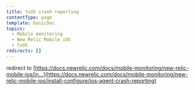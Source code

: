 ```yaml
---
title: tvOS crash reporting
contentType: page
template: basicDoc
topics:
  - Mobile monitoring
  - New Relic Mobile iOS
  - tvOS
redirects: []
---
```


redirect to [https://docs.newrelic.com/docs/mobile-monitoring/new-relic-mobile-ios/in...](https://docs.newrelic.com/docs/mobile-monitoring/new-relic-mobile-ios/install-configure/ios-agent-crash-reporting)
